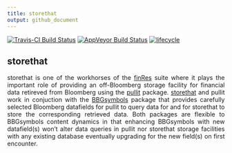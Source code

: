 ---
title: storethat
output: github_document
---
<style> body {text-align: justify} </style>
[![Travis-CI Build Status](https://travis-ci.org/bautheac/storethat.svg?branch=master)](https://travis-ci.org/bautheac/storethat)
[![AppVeyor Build Status](https://ci.appveyor.com/api/projects/status/github/bautheac/storethat?branch=master&svg=true)](https://ci.appveyor.com/project/bautheac/storethat)
[![lifecycle](https://img.shields.io/badge/lifecycle-experimental-orange.svg)](https://www.tidyverse.org/lifecycle/#experimental)


## storethat

storethat is one of the workhorses of the [finRes](https://bautheac.github.io/finRes/) suite where it plays the important role of providing an off-Bloomberg storage facility for financial data retireved from Bloomberg using the [pullit](https://bautheac.github.io/pullit/) package. [storethat](https://bautheac.github.io/storethat/) and pullit work in conjuction with the [BBGsymbols](https://bautheac.github.io/BBGsymbols/) package that provides carefully selected Bloomberg datafields for pullit to query data for and for storethat to store the corresponding retrieved data. Both packages are flexible to BBGsymbols content dynamics in that enhancing BBGsymbols with new datafield(s) won't alter data queries in pullit nor storethat storage facilities with any existing database eventually upgrading for the new field(s) on first encounter.

